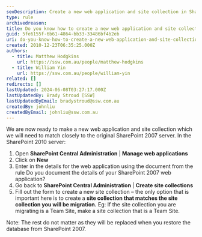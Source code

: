 ```yaml
---
seoDescription: Create a new web application and site collection in SharePoint 2010 matching the original server's configuration.
type: rule
archivedreason:
title: Do you know how to create a new web application and site collection in SharePoint 2010?
guid: 5fe6155f-6b61-4864-bb33-33486bf4b2eb
uri: do-you-know-how-to-create-a-new-web-application-and-site-collection-in-sharepoint-2010
created: 2010-12-23T06:35:25.000Z
authors:
  - title: Matthew Hodgkins
    url: https://ssw.com.au/people/matthew-hodgkins
  - title: William Yin
    url: https://ssw.com.au/people/william-yin
related: []
redirects: []
lastUpdated: 2024-06-08T03:27:17.000Z
lastUpdatedBy: Brady Stroud [SSW]
lastUpdatedByEmail: bradystroud@ssw.com.au
createdBy: johnliu
createdByEmail: johnliu@ssw.com.au
---
```


We are now ready to make a new web application and site collection which we will need to match closely to the original SharePoint 2007 server. In the SharePoint 2010 server:

1. Open **SharePoint Central Administration** | **Manage web applications**
2. Click on **New**
3. Enter in the details for the web application using the document from the rule Do you document the details of your SharePoint 2007 web application?
4. Go back to **SharePoint Central Administration** | **Create site collections**
5. Fill out the form to create a new site collection – the only option that is important here is to create a **site collection that matches the site collection you will be migration.** Eg: If the site collection you are migrating is a Team Site, make a site collection that is a Team Site.

Note: The rest do not matter as they will be replaced when you restore the database from SharePoint 2007.

